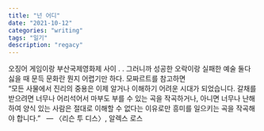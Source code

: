 ```yaml
---
title: "넌 어디"
date: "2021-10-12"
categories: "writing"
tags: "일기"
description: "regacy"
---
```


오징어 게임이랑 부산국제영화제 사이 . . 그러니까 성공한 오락이랑 실패한 예술 둘다 싫을 때 문득 문화란 뭔지 어렵기만 하다. 모짜르트를 참고하면
<br/>
“모든 사물에서 진리의 중용은 이제 알거나 이해하기 어려운 시대가 되었습니다. 갈채를 받으려면 너무나 어리석어서 마부도 부를 수 있는 곡을 작곡하거나, 아니면 너무나 난해하여 양식 있는 사람은 절대로 이해할 수 없다는 이유로만 흥미를 일으키는 곡을 작곡해야 합니다.”
 
— 〈리슨 투 디스〉, 알렉스 로스